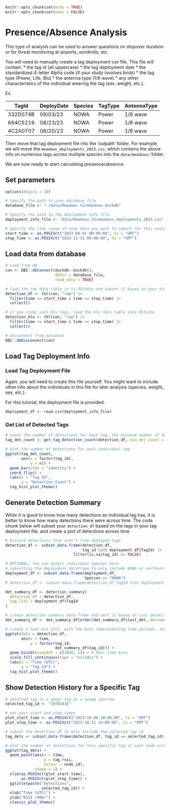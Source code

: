 
```r
knitr::opts_chunk$set(echo = TRUE)
knitr::opts_chunk$set(eval = FALSE)
```

# Presence/Absence Analysis

This type of analysis can be used to answer questions on stopover duration or for threat monitoring at airports, windmills, etc.

You will need to manually create a tag deployment csv file. This file will contain:
* the tag id (all uppercase)
* the tag deployment date
* the standardized 4-letter Alpha code (if your study involves birds)
* the tag type (Power, Life, Blu)
* the antenna type (1/8 wave)
* any other characteristics of the individual wearing the tag (sex, weight, etc.).

Ex.

|TagId|DeployDate|Species|TagType|AntennaType|
|-----|----------|-------|-------|-----------|
|332D074B|09/03/23|NOWA|Power|1/8 wave|
|664C5219|08/23/23|NOWA|Power|1/8 wave|
|4C2A0707|08/20/23|NOWA|Power|1/8 wave|

Then move that tag deployment file into the 'outpath' folder. For example, we will move the `meadows_deployments_2023.csv`, which contains the above info on numerous tags across multiple species into the `data/meadows/` folder.

We are now ready to start calculating presence/absence.

## Set parameters
```r
options(digits = 10)

# Specify the path to your database file
database_file <- "./data/Meadows V2/meadows.duckdb"

# Specify the path to the deployment info file
deployment_info_file <- "data/Meadows V2/meadows_deployments_2023.csv"

# Specify the time range of node data you want to import for this analysis
start_time <- as.POSIXct("2023-08-01 00:00:00", tz = "GMT")
stop_time <- as.POSIXct("2023-12-31 00:00:00", tz = "GMT")
```

## Load data from database
```r
# Load from DB
con <- DBI::dbConnect(duckdb::duckdb(), 
                      dbdir = database_file, 
                      read_only = TRUE)

# load the raw data table in to RStudio and subset it based on your start and stop times
detection_df <- tbl(con, "raw") |> 
  filter(time >= start_time & time <= stop_time) |>
  collect()

# if you study uses blu tags, load the blu data table into RStudio
detection_blu <- tbl(con, "raw") |> 
  filter(time >= start_time & time <= stop_time) |>
  collect()

# disconnect from database
DBI::dbDisconnect(con)
```

## Load Tag Deployment Info

### Load Tag Deployment File

Again, you will need to create this file yourself. You might want to include other info about the individuals in this file for later analysis (species, weight, sex, etc.).

For this tutorial, the deployment file is provided:
```r
deployment_df <- read.csv(deployment_info_file)
```

### Get List of Detected Tags
```r
# count the number of detections for each tag. the minimum number of detections to be included in this dataframe is 250000. You can set the `min_det_count` to whatever is appropriate for your study.
tag_det_count <- get_tag_detection_count(detection_df, min_det_count = 250000)

# plot the number of detections for each individual tag
ggplot(tag_det_count, 
       aes(x = factor(tag_id), 
           y = n)) +
  geom_bar(stat = "identity") +
  coord_flip() +
  labs(x = "Tag ID", 
       y = "Detection Count") +
  tag_hist_plot_theme()
```

## Generate Detection Summary

While it is good to know how many detections an individual tag has, it is better to know how many detections there were across time. The code chunk below will subset your `detection_df` based on the tags in your tag deployment file, and create a plot of detections across time.
```r
# Discard detections that aren't from deployed tags
detection_df <- subset.data.frame(detection_df, 
                                  tag_id %in% deployment_df$TagId) |>
                              filter(is.na(tag_id) == FALSE)

# OPTIONAL: You can select individual species here
# subsetting the deployment dataframe to only include NOWA or northern waterthrush
deployment_df <- subset.data.frame(deployment_df,
                                   Species == "NOWA")
# detection_df <- subset.data.frame(detection_df,TagId %in% deployment_df$TagId)

det_summary_df <- detection_summary(
  detection_df = detection_df,
  tag_list = deployment_df$TagId
)

# create detection summary data frame and sort it based on last detection date
det_summary_df <- det_summary_df[order(det_summary_df$last_det, decreasing = TRUE), ]

# create a heat-bin plot, with the bins reperesenting time periods, and the color representing the number of detections
ggplot(data = detection_df, 
       aes(x = time, 
           y = factor(tag_id, 
                      det_summary_df$tag_id))) +
  geom_bin2d(binwidth = c(3600, 1)) + # Hour time bins
  scale_fill_continuous(type = "viridis") +
  labs(x = "Time (UTC)", 
       y = "Tag Id") +
  tag_hist_plot_theme()

```

## Show Detection History for a Specific Tag

```r
# selected tag is a power tag on a swamp sparrow
selected_tag_id <- "1978341E"

# set your start and stop times
plot_start_time <- as.POSIXct("2023-10-09 10:00:00", tz = "GMT")
plot_stop_time <- as.POSIXct("2023-10-11 14:00:00", tz = "GMT")

# subset the detection_df to only include the selected tag id
tag_dets <- subset.data.frame(detection_df, tag_id == selected_tag_id)

# plot the number of detections for this specific tag at each node across time
ggplot(tag_dets) +
  geom_point(aes(x = time, 
                 y = tag_rssi, 
                 colour = node_id), 
             shape = 1) +
  xlim(as.POSIXct(plot_start_time), 
       as.POSIXct(plot_stop_time)) +
  ggtitle(paste("Detections", 
                selected_tag_id)) +
  xlab("Time (UTC)") +
  ylab("RSSI (dBm)") +
  classic_plot_theme()
```